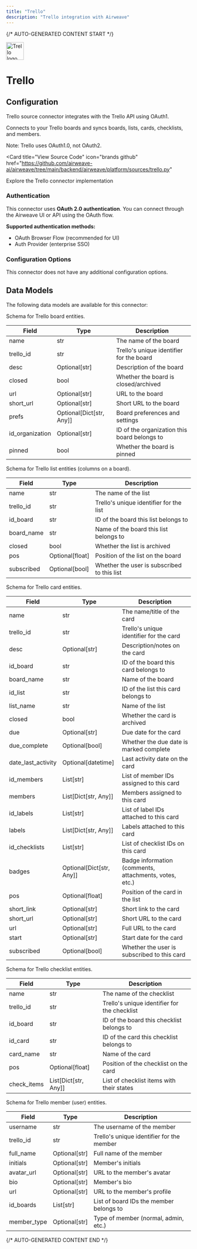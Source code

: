 ```yaml
---
title: "Trello"
description: "Trello integration with Airweave"
---
```


{/* AUTO-GENERATED CONTENT START */}



<div className="connector-header" style={{ display: 'flex', alignItems: 'center', gap: '12px', marginBottom: '24px' }}>
  <img src="icon.svg" alt="Trello logo" width="48" height="48" className="connector-icon" />
  <h1 style={{ margin: 0 }}>Trello</h1>
</div>

## Configuration

Trello source connector integrates with the Trello API using OAuth1.

Connects to your Trello boards and syncs boards, lists, cards, checklists, and members.

Note: Trello uses OAuth1.0, not OAuth2.

<Card
  title="View Source Code"
  icon="brands github"
  href="https://github.com/airweave-ai/airweave/tree/main/backend/airweave/platform/sources/trello.py"
>
  Explore the Trello connector implementation
</Card>

### Authentication

This connector uses **OAuth 2.0 authentication**. You can connect through the Airweave UI or API using the OAuth flow.

**Supported authentication methods:**
- OAuth Browser Flow (recommended for UI)
- Auth Provider (enterprise SSO)

### Configuration Options

This connector does not have any additional configuration options.

## Data Models

The following data models are available for this connector:

<Accordion title="TrelloBoardEntity">

Schema for Trello board entities.

| Field | Type | Description |
|-------|------|-------------|
| name | str | The name of the board |
| trello_id | str | Trello's unique identifier for the board |
| desc | Optional[str] | Description of the board |
| closed | bool | Whether the board is closed/archived |
| url | Optional[str] | URL to the board |
| short_url | Optional[str] | Short URL to the board |
| prefs | Optional[Dict[str, Any]] | Board preferences and settings |
| id_organization | Optional[str] | ID of the organization this board belongs to |
| pinned | bool | Whether the board is pinned |

</Accordion>
<Accordion title="TrelloListEntity">

Schema for Trello list entities (columns on a board).

| Field | Type | Description |
|-------|------|-------------|
| name | str | The name of the list |
| trello_id | str | Trello's unique identifier for the list |
| id_board | str | ID of the board this list belongs to |
| board_name | str | Name of the board this list belongs to |
| closed | bool | Whether the list is archived |
| pos | Optional[float] | Position of the list on the board |
| subscribed | Optional[bool] | Whether the user is subscribed to this list |

</Accordion>
<Accordion title="TrelloCardEntity">

Schema for Trello card entities.

| Field | Type | Description |
|-------|------|-------------|
| name | str | The name/title of the card |
| trello_id | str | Trello's unique identifier for the card |
| desc | Optional[str] | Description/notes on the card |
| id_board | str | ID of the board this card belongs to |
| board_name | str | Name of the board |
| id_list | str | ID of the list this card belongs to |
| list_name | str | Name of the list |
| closed | bool | Whether the card is archived |
| due | Optional[str] | Due date for the card |
| due_complete | Optional[bool] | Whether the due date is marked complete |
| date_last_activity | Optional[datetime] | Last activity date on the card |
| id_members | List[str] | List of member IDs assigned to this card |
| members | List[Dict[str, Any]] | Members assigned to this card |
| id_labels | List[str] | List of label IDs attached to this card |
| labels | List[Dict[str, Any]] | Labels attached to this card |
| id_checklists | List[str] | List of checklist IDs on this card |
| badges | Optional[Dict[str, Any]] | Badge information (comments, attachments, votes, etc.) |
| pos | Optional[float] | Position of the card in the list |
| short_link | Optional[str] | Short link to the card |
| short_url | Optional[str] | Short URL to the card |
| url | Optional[str] | Full URL to the card |
| start | Optional[str] | Start date for the card |
| subscribed | Optional[bool] | Whether the user is subscribed to this card |

</Accordion>
<Accordion title="TrelloChecklistEntity">

Schema for Trello checklist entities.

| Field | Type | Description |
|-------|------|-------------|
| name | str | The name of the checklist |
| trello_id | str | Trello's unique identifier for the checklist |
| id_board | str | ID of the board this checklist belongs to |
| id_card | str | ID of the card this checklist belongs to |
| card_name | str | Name of the card |
| pos | Optional[float] | Position of the checklist on the card |
| check_items | List[Dict[str, Any]] | List of checklist items with their states |

</Accordion>
<Accordion title="TrelloMemberEntity">

Schema for Trello member (user) entities.

| Field | Type | Description |
|-------|------|-------------|
| username | str | The username of the member |
| trello_id | str | Trello's unique identifier for the member |
| full_name | Optional[str] | Full name of the member |
| initials | Optional[str] | Member's initials |
| avatar_url | Optional[str] | URL to the member's avatar |
| bio | Optional[str] | Member's bio |
| url | Optional[str] | URL to the member's profile |
| id_boards | List[str] | List of board IDs the member belongs to |
| member_type | Optional[str] | Type of member (normal, admin, etc.) |

</Accordion>




{/* AUTO-GENERATED CONTENT END */}
